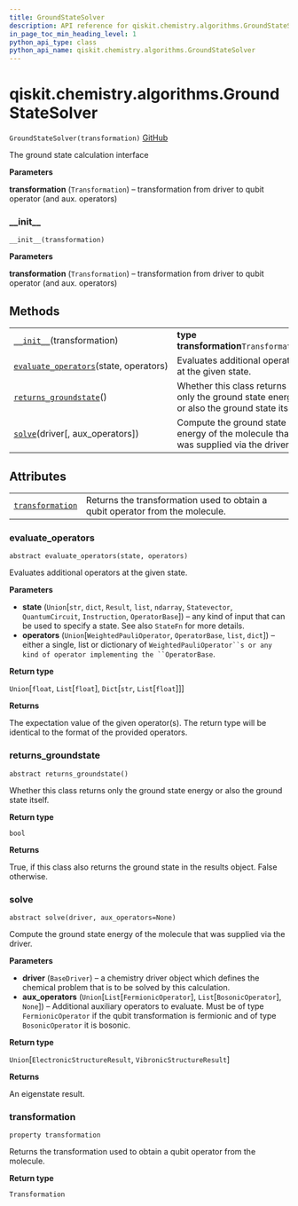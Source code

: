 ```yaml
---
title: GroundStateSolver
description: API reference for qiskit.chemistry.algorithms.GroundStateSolver
in_page_toc_min_heading_level: 1
python_api_type: class
python_api_name: qiskit.chemistry.algorithms.GroundStateSolver
---
```


# qiskit.chemistry.algorithms.GroundStateSolver

<span id="qiskit.chemistry.algorithms.GroundStateSolver" />

`GroundStateSolver(transformation)` [GitHub](https://github.com/qiskit-community/qiskit-aqua/tree/stable/0.9/qiskit/chemistry/algorithms/ground_state_solvers/ground_state_solver.py "view source code")

The ground state calculation interface

**Parameters**

**transformation** (`Transformation`) – transformation from driver to qubit operator (and aux. operators)

### \_\_init\_\_

<span id="qiskit.chemistry.algorithms.GroundStateSolver.__init__" />

`__init__(transformation)`

**Parameters**

**transformation** (`Transformation`) – transformation from driver to qubit operator (and aux. operators)

## Methods

|                                                                                                                                                                                |                                                                                          |
| ------------------------------------------------------------------------------------------------------------------------------------------------------------------------------ | ---------------------------------------------------------------------------------------- |
| [`__init__`](#qiskit.chemistry.algorithms.GroundStateSolver.__init__ "qiskit.chemistry.algorithms.GroundStateSolver.__init__")(transformation)                                 | **type transformation**`Transformation`                                                  |
| [`evaluate_operators`](#qiskit.chemistry.algorithms.GroundStateSolver.evaluate_operators "qiskit.chemistry.algorithms.GroundStateSolver.evaluate_operators")(state, operators) | Evaluates additional operators at the given state.                                       |
| [`returns_groundstate`](#qiskit.chemistry.algorithms.GroundStateSolver.returns_groundstate "qiskit.chemistry.algorithms.GroundStateSolver.returns_groundstate")()              | Whether this class returns only the ground state energy or also the ground state itself. |
| [`solve`](#qiskit.chemistry.algorithms.GroundStateSolver.solve "qiskit.chemistry.algorithms.GroundStateSolver.solve")(driver\[, aux\_operators])                               | Compute the ground state energy of the molecule that was supplied via the driver.        |

## Attributes

|                                                                                                                                                  |                                                                               |
| ------------------------------------------------------------------------------------------------------------------------------------------------ | ----------------------------------------------------------------------------- |
| [`transformation`](#qiskit.chemistry.algorithms.GroundStateSolver.transformation "qiskit.chemistry.algorithms.GroundStateSolver.transformation") | Returns the transformation used to obtain a qubit operator from the molecule. |

### evaluate\_operators

<span id="qiskit.chemistry.algorithms.GroundStateSolver.evaluate_operators" />

`abstract evaluate_operators(state, operators)`

Evaluates additional operators at the given state.

**Parameters**

*   **state** (`Union`\[`str`, `dict`, `Result`, `list`, `ndarray`, `Statevector`, `QuantumCircuit`, `Instruction`, `OperatorBase`]) – any kind of input that can be used to specify a state. See also `StateFn` for more details.
*   **operators** (`Union`\[`WeightedPauliOperator`, `OperatorBase`, `list`, `dict`]) – either a single, list or dictionary of `WeightedPauliOperator``s or any kind of operator implementing the ``OperatorBase`.

**Return type**

`Union`\[`float`, `List`\[`float`], `Dict`\[`str`, `List`\[`float`]]]

**Returns**

The expectation value of the given operator(s). The return type will be identical to the format of the provided operators.

### returns\_groundstate

<span id="qiskit.chemistry.algorithms.GroundStateSolver.returns_groundstate" />

`abstract returns_groundstate()`

Whether this class returns only the ground state energy or also the ground state itself.

**Return type**

`bool`

**Returns**

True, if this class also returns the ground state in the results object. False otherwise.

### solve

<span id="qiskit.chemistry.algorithms.GroundStateSolver.solve" />

`abstract solve(driver, aux_operators=None)`

Compute the ground state energy of the molecule that was supplied via the driver.

**Parameters**

*   **driver** (`BaseDriver`) – a chemistry driver object which defines the chemical problem that is to be solved by this calculation.
*   **aux\_operators** (`Union`\[`List`\[`FermionicOperator`], `List`\[`BosonicOperator`], `None`]) – Additional auxiliary operators to evaluate. Must be of type `FermionicOperator` if the qubit transformation is fermionic and of type `BosonicOperator` it is bosonic.

**Return type**

`Union`\[`ElectronicStructureResult`, `VibronicStructureResult`]

**Returns**

An eigenstate result.

### transformation

<span id="qiskit.chemistry.algorithms.GroundStateSolver.transformation" />

`property transformation`

Returns the transformation used to obtain a qubit operator from the molecule.

**Return type**

`Transformation`

